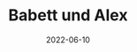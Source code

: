 ---
title: Babett und Alex
date: 2022-06-10
image: /images/hochzeitsblog/shooting/babett-alex2.jpg
width: 2000
height: 1333
category: Shooting
couple_category: Babett und Alex
weight: 1102
---